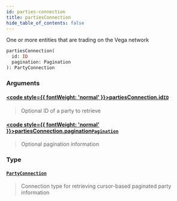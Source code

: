 ```yaml
---
id: parties-connection
title: partiesConnection
hide_table_of_contents: false
---
```








One or more entities that are trading on the Vega network

```graphql
partiesConnection(
  id: ID
  pagination: Pagination
): PartyConnection
```


### Arguments

#### [<code style={{ fontWeight: 'normal' }}>partiesConnection.<b>id</b></code>](#)<Bullet />[`ID`](/testnet/api/graphql/scalars/id) <Badge class="secondary" text="scalar"/>
> Optional ID of a party to retrieve
> 

#### [<code style={{ fontWeight: 'normal' }}>partiesConnection.<b>pagination</b></code>](#)<Bullet />[`Pagination`](/testnet/api/graphql/inputs/pagination) <Badge class="secondary" text="input"/>
> Optional pagination information
> 

### Type

#### [`PartyConnection`](/testnet/api/graphql/objects/party-connection) <Badge class="secondary" text="object"/>
> Connection type for retrieving cursor-based paginated party information
> 





